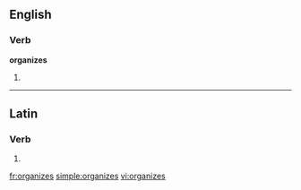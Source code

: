 ==English==

===Verb===
'''organizes'''

# {{third-person singular of|[[organize]]}}

----

==Latin==

===Verb===
{{la-verb-form|organizēs}}

# {{conjugation of|organizo|organizō|2|s|pres|act|sub|lang=la}}
{{count page|[[Wiktionary:Page count]]}}

[[fr:organizes]]
[[simple:organizes]]
[[vi:organizes]]